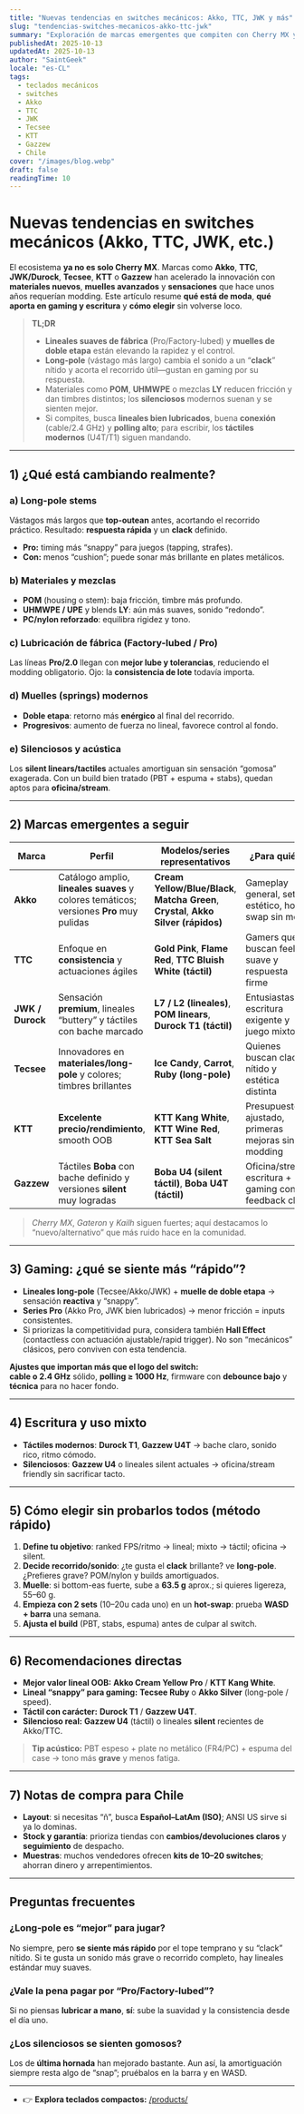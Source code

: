 ```yaml
---
title: "Nuevas tendencias en switches mecánicos: Akko, TTC, JWK y más"
slug: "tendencias-switches-mecanicos-akko-ttc-jwk"
summary: "Exploración de marcas emergentes que compiten con Cherry MX y los avances más comentados: long-pole, materiales POM/UHMWPE/LY, lubricación de fábrica, muelles de doble etapa, silenciosos mejorados y más. Enfoque gamer y de escritura, con notas para Chile."
publishedAt: 2025-10-13
updatedAt: 2025-10-13
author: "SaintGeek"
locale: "es-CL"
tags:
  - teclados mecánicos
  - switches
  - Akko
  - TTC
  - JWK
  - Tecsee
  - KTT
  - Gazzew
  - Chile
cover: "/images/blog.webp"
draft: false
readingTime: 10
---
```


# Nuevas tendencias en switches mecánicos (Akko, TTC, JWK, etc.)

El ecosistema **ya no es solo Cherry MX**. Marcas como **Akko**, **TTC**, **JWK/Durock**, **Tecsee**, **KTT** o **Gazzew** han acelerado la innovación con **materiales nuevos**, **muelles avanzados** y **sensaciones** que hace unos años requerían modding. Este artículo resume **qué está de moda**, **qué aporta en gaming y escritura** y **cómo elegir** sin volverse loco.

> **TL;DR**
> - **Lineales suaves de fábrica** (Pro/Factory-lubed) y **muelles de doble etapa** están elevando la rapidez y el control.  
> - **Long-pole** (vástago más largo) cambia el sonido a un “**clack**” nítido y acorta el recorrido útil—gustan en gaming por su respuesta.  
> - Materiales como **POM**, **UHMWPE** o mezclas **LY** reducen fricción y dan timbres distintos; los **silenciosos** modernos suenan y se sienten mejor.  
> - Si compites, busca **lineales bien lubricados**, buena **conexión** (cable/2.4 GHz) y **polling alto**; para escribir, los **táctiles modernos** (U4T/T1) siguen mandando.

---

## 1) ¿Qué está cambiando realmente?

### a) Long-pole stems
Vástagos más largos que **top-outean** antes, acortando el recorrido práctico. Resultado: **respuesta rápida** y un **clack** definido.  
- **Pro:** timing más “snappy” para juegos (tapping, strafes).  
- **Con:** menos “cushion”; puede sonar más brillante en plates metálicos.

### b) Materiales y mezclas
- **POM** (housing o stem): baja fricción, timbre más profundo.  
- **UHMWPE / UPE** y blends **LY**: aún más suaves, sonido “redondo”.  
- **PC/nylon reforzado**: equilibra rigidez y tono.

### c) Lubricación de fábrica (Factory-lubed / Pro)
Las líneas **Pro/2.0** llegan con **mejor lube y tolerancias**, reduciendo el modding obligatorio. Ojo: la **consistencia de lote** todavía importa.

### d) Muelles (springs) modernos
- **Doble etapa**: retorno más **enérgico** al final del recorrido.  
- **Progresivos**: aumento de fuerza no lineal, favorece control al fondo.

### e) Silenciosos y acústica
Los **silent linears/tactiles** actuales amortiguan sin sensación “gomosa” exagerada. Con un build bien tratado (PBT + espuma + stabs), quedan aptos para **oficina/stream**.

---

## 2) Marcas emergentes a seguir

| Marca | Perfil | Modelos/series representativos | ¿Para quién? |
|---|---|---|---|
| **Akko** | Catálogo amplio, **lineales suaves** y colores temáticos; versiones **Pro** muy pulidas | **Cream Yellow/Blue/Black**, **Matcha Green**, **Crystal**, **Akko Silver (rápidos)** | Gameplay general, setup estético, hot-swap sin mods |
| **TTC** | Enfoque en **consistencia** y actuaciones ágiles | **Gold Pink**, **Flame Red**, **TTC Bluish White (táctil)** | Gamers que buscan feel suave y respuesta firme |
| **JWK / Durock** | Sensación **premium**, lineales “buttery” y táctiles con bache marcado | **L7 / L2 (lineales)**, **POM linears**, **Durock T1 (táctil)** | Entusiastas, escritura exigente y juego mixto |
| **Tecsee** | Innovadores en **materiales/long-pole** y colores; timbres brillantes | **Ice Candy**, **Carrot**, **Ruby (long-pole)** | Quienes buscan clack nítido y estética distinta |
| **KTT** | **Excelente precio/rendimiento**, smooth OOB | **KTT Kang White**, **KTT Wine Red**, **KTT Sea Salt** | Presupuesto ajustado, primeras mejoras sin modding |
| **Gazzew** | Táctiles **Boba** con bache definido y versiones **silent** muy logradas | **Boba U4 (silent táctil)**, **Boba U4T (táctil)** | Oficina/stream, escritura + gaming con feedback claro |

> *Cherry MX*, *Gateron* y *Kailh* siguen fuertes; aquí destacamos lo “nuevo/alternativo” que más ruido hace en la comunidad.

---

## 3) Gaming: ¿qué se siente más “rápido”?

- **Lineales long-pole** (Tecsee/Akko/JWK) + **muelle de doble etapa** → sensación **reactiva** y “snappy”.  
- **Series Pro** (Akko Pro, JWK bien lubricados) → menor fricción = inputs consistentes.  
- Si priorizas la competitividad pura, considera también **Hall Effect** (contactless con actuación ajustable/rapid trigger). No son “mecánicos” clásicos, pero conviven con esta tendencia.

**Ajustes que importan más que el logo del switch:**  
**cable o 2.4 GHz** sólido, **polling ≥ 1000 Hz**, firmware con **debounce bajo** y **técnica** para no hacer fondo.

---

## 4) Escritura y uso mixto

- **Táctiles modernos**: **Durock T1**, **Gazzew U4T** → bache claro, sonido rico, ritmo cómodo.  
- **Silenciosos**: **Gazzew U4** o lineales silent actuales → oficina/stream friendly sin sacrificar tacto.

---

## 5) Cómo elegir sin probarlos todos (método rápido)

1. **Define tu objetivo**: ranked FPS/ritmo → lineal; mixto → táctil; oficina → silent.  
2. **Decide recorrido/sonido**: ¿te gusta el **clack** brillante? ve **long-pole**. ¿Prefieres grave? POM/nylon y builds amortiguados.  
3. **Muelle**: si bottom-eas fuerte, sube a **63.5 g** aprox.; si quieres ligereza, 55–60 g.  
4. **Empieza con 2 sets** (10–20u cada uno) en un **hot-swap**: prueba **WASD + barra** una semana.  
5. **Ajusta el build** (PBT, stabs, espuma) antes de culpar al switch.

---

## 6) Recomendaciones directas

- **Mejor valor lineal OOB:** **Akko Cream Yellow Pro** / **KTT Kang White**.  
- **Lineal “snappy” para gaming:** **Tecsee Ruby** o **Akko Silver** (long-pole / speed).  
- **Táctil con carácter:** **Durock T1** / **Gazzew U4T**.  
- **Silencioso real:** **Gazzew U4** (táctil) o lineales **silent** recientes de Akko/TTC.

> **Tip acústico:** PBT espeso + plate no metálico (FR4/PC) + espuma del case → tono más **grave** y menos fatiga.

---

## 7) Notas de compra para Chile

- **Layout**: si necesitas “ñ”, busca **Español–LatAm (ISO)**; ANSI US sirve si ya lo dominas.  
- **Stock y garantía**: prioriza tiendas con **cambios/devoluciones claros** y **seguimiento** de despacho.  
- **Muestras**: muchos vendedores ofrecen **kits de 10–20 switches**; ahorran dinero y arrepentimientos.

---

## Preguntas frecuentes

### ¿Long-pole es “mejor” para jugar?
No siempre, pero **se siente más rápido** por el tope temprano y su “clack” nítido. Si te gusta un sonido más grave o recorrido completo, hay lineales estándar muy suaves.

### ¿Vale la pena pagar por “Pro/Factory-lubed”?
Si no piensas **lubricar a mano**, **sí**: sube la suavidad y la consistencia desde el día uno.

### ¿Los silenciosos se sienten gomosos?
Los de **última hornada** han mejorado bastante. Aun así, la amortiguación siempre resta algo de “snap”; pruébalos en la barra y en WASD.

---
- 👉 **Explora teclados compactos:** [/products/](//)
